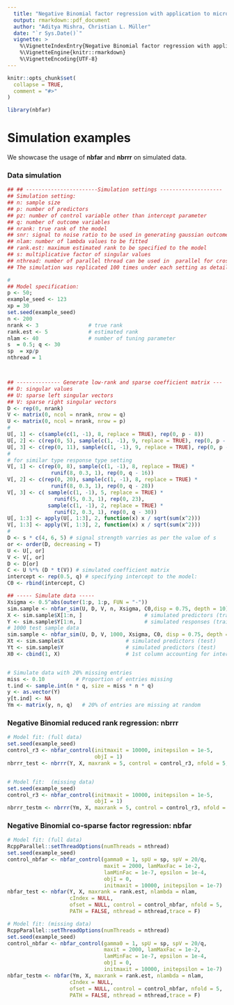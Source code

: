 ```yaml
---
  title: "Negative Binomial factor regression with application to microbiome data analysis"
  output: rmarkdown::pdf_document
  author: "Aditya Mishra, Christian L. Müller"
  date: "`r Sys.Date()`"
  vignette: >
    %\VignetteIndexEntry{Negative Binomial factor regression with application to microbiome data analysis}
    %\VignetteEngine{knitr::rmarkdown}
    %\VignetteEncoding{UTF-8}
---
```




```r
knitr::opts_chunk$set(
  collapse = TRUE,
  comment = "#>"
)
```



```r
library(nbfar)
```

# Simulation examples 

We showcase the usage of **nbfar** and  **nbrrr** on simulated data. 

### Data simulation

```r
## ## -----------------------Simulation settings --------------------
## Simulation setting:
## n: sample size
## p: number of predictors
## pz: number of control variable other than intercept parameter
## q: number of outcome variables
## nrank: true rank of the model
## snr: signal to noise ratio to be used in generating gaussian outcome variables
## nlam: number of lambda values to be fitted
## rank.est: maximum estimated rank to be specified to the model
## s: multiplicative factor of singular values
## nthread: number of parallel thread can be used in  parallel for cross validation
## The simulation was replicated 100 times under each setting as detailed in the paper.

#
## Model specification:
p <- 50;
example_seed <- 123
xp = 30
set.seed(example_seed)
n <- 200
nrank <- 3                # true rank
rank.est <- 5             # estimated rank
nlam <- 40                # number of tuning parameter
s  = 0.5; q <- 30
sp  = xp/p
nthread = 1



## -------------- Generate low-rank and sparse coefficient matrix ---
## D: singular values
## U: sparse left singular vectors
## V: sparse right singular vectors
D <- rep(0, nrank)
V <- matrix(0, ncol = nrank, nrow = q)
U <- matrix(0, ncol = nrank, nrow = p)
#
U[, 1] <- c(sample(c(1, -1), 8, replace = TRUE), rep(0, p - 8))
U[, 2] <- c(rep(0, 5), sample(c(1, -1), 9, replace = TRUE), rep(0, p - 14))
U[, 3] <- c(rep(0, 11), sample(c(1, -1), 9, replace = TRUE), rep(0, p - 20))
#
# for similar type response type setting
V[, 1] <- c(rep(0, 8), sample(c(1, -1), 8, replace = TRUE) *
              runif(8, 0.3, 1), rep(0, q - 16))
V[, 2] <- c(rep(0, 20), sample(c(1, -1), 8, replace = TRUE) *
              runif(8, 0.3, 1), rep(0, q - 28))
V[, 3] <- c( sample(c(1, -1), 5, replace = TRUE) *
               runif(5, 0.3, 1), rep(0, 23),
             sample(c(1, -1), 2, replace = TRUE) *
               runif(2, 0.3, 1), rep(0, q - 30))
U[, 1:3] <- apply(U[, 1:3], 2, function(x) x / sqrt(sum(x^2)))
V[, 1:3] <- apply(V[, 1:3], 2, function(x) x / sqrt(sum(x^2)))
#
D <- s * c(4, 6, 5) # signal strength varries as per the value of s
or <- order(D, decreasing = T)
U <- U[, or]
V <- V[, or]
D <- D[or]
C <- U %*% (D * t(V)) # simulated coefficient matrix
intercept <- rep(0.5, q) # specifying intercept to the model:
C0 <- rbind(intercept, C)

## ----- Simulate data -----
Xsigma <- 0.5^abs(outer(1:p, 1:p, FUN = "-"))
sim.sample <- nbfar_sim(U, D, V, n, Xsigma, C0,disp = 0.75, depth = 10)  # Simulated sample
X <- sim.sample$X[1:n, ]                    # simulated predictors (training)
Y <- sim.sample$Y[1:n, ]                    # simulated responses (training)
# 1000 test sample data
sim.sample <- nbfar_sim(U, D, V, 1000, Xsigma, C0, disp = 0.75, depth = 10)
Xt <- sim.sample$X                    # simulated predictors (test)
Yt <- sim.sample$Y                    # simulated predictors (test)
X0 <- cbind(1, X)                     # 1st column accounting for intercept


# Simulate data with 20% missing entries
miss <- 0.10          # Proportion of entries missing
t.ind <- sample.int(n * q, size = miss * n * q)
y <- as.vector(Y)
y[t.ind] <- NA
Ym <- matrix(y, n, q)   # 20% of entries are missing at random
```


###  Negative Binomial reduced rank regression: **nbrrr** 


```r
# Model fit: (full data)
set.seed(example_seed)
control_r3 <- nbfar_control(initmaxit = 10000, initepsilon = 1e-5,
                            objI = 1)
nbrrr_test <- nbrrr(Y, X, maxrank = 5, control = control_r3, nfold = 5, trace = F)


# Model fit:  (missing data)
set.seed(example_seed)
control_r3 <- nbfar_control(initmaxit = 10000, initepsilon = 1e-5,
                            objI = 1)
nbrrr_testm <- nbrrr(Ym, X, maxrank = 5, control = control_r3, nfold = 5,trace = F)

```



###  Negative Binomial co-sparse factor regression: **nbfar** 



```r
# Model fit: (full data)
RcppParallel::setThreadOptions(numThreads = nthread)
set.seed(example_seed)
control_nbfar <- nbfar_control(gamma0 = 1, spU = sp, spV = 20/q,
                               maxit = 2000, lamMaxFac = 1e-2,
                               lamMinFac = 1e-7, epsilon = 1e-4,
                               objI = 0,
                               initmaxit = 10000, initepsilon = 1e-7)
nbfar_test <- nbfar(Y, X, maxrank = rank.est, nlambda = nlam,
                    cIndex = NULL,
                    ofset = NULL, control = control_nbfar, nfold = 5,
                    PATH = FALSE, nthread = nthread,trace = F)

# Model fit: (missing data)
RcppParallel::setThreadOptions(numThreads = nthread)
set.seed(example_seed)
control_nbfar <- nbfar_control(gamma0 = 1, spU = sp, spV = 20/q,
                               maxit = 2000, lamMaxFac = 1e-2,
                               lamMinFac = 1e-7, epsilon = 1e-4,
                               objI = 0,
                               initmaxit = 10000, initepsilon = 1e-7)
nbfar_testm <- nbfar(Ym, X, maxrank = rank.est, nlambda = nlam,
                    cIndex = NULL,
                    ofset = NULL, control = control_nbfar, nfold = 5,
                    PATH = FALSE, nthread = nthread,trace = F)

```



